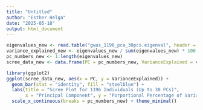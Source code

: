 ```yaml
---
title: "Untitled"
author: "Esther Helga"
date: "2025-05-18"
output: html_document
---
```


```r

eigenvalues_new <- read.table("gwas_1196_pca_30pcs.eigenval", header = FALSE)$V1
variance_explained_new <- eigenvalues_new / sum(eigenvalues_new) * 100 #this gives us the porpotional variance in relation to the 30 PCs calculated and not the total
pc_numbers_new <- 1:length(eigenvalues_new)
scree_data_new <- data.frame(PC = pc_numbers_new, VarianceExplained = variance_explained_new)

library(ggplot2)
ggplot(scree_data_new, aes(x = PC, y = VarianceExplained)) +
  geom_bar(stat = "identity", fill = "steelblue") +
  labs(title = "Scree Plot for 1196 Individuals (Up to 30 PCs)",
       x = "Principal Component", y = "Porportional Percentage of Variance Explained (30 PCs)") +
  scale_x_continuous(breaks = pc_numbers_new) + theme_minimal()

```

